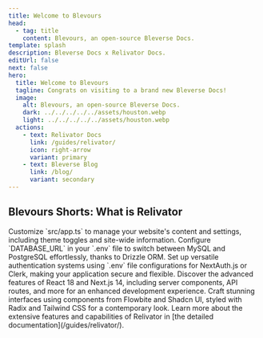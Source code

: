 ```yaml
---
title: Welcome to Blevours
head:
  - tag: title
    content: Blevours, an open-source Bleverse Docs.
template: splash
description: Bleverse Docs x Relivator Docs.
editUrl: false
next: false
hero:
  title: Welcome to Blevours
  tagline: Congrats on visiting to a brand new Bleverse Docs!
  image:
    alt: Blevours, an open-source Bleverse Docs.
    dark: ../../../../../assets/houston.webp
    light: ../../../../../assets/houston.webp
  actions:
    - text: Relivator Docs
      link: /guides/relivator/
      icon: right-arrow
      variant: primary
    - text: Bleverse Blog
      link: /blog/
      variant: secondary
---
```



## Blevours Shorts: What is Relivator

<CardGrid stagger>
  <Card title="Tailor Your Project" icon="pencil">
    Customize `src/app.ts` to manage your website's content and settings,
    including theme toggles and site-wide information.
  </Card>
  <Card title="Seamlessly Integrate Databases" icon="setting">
    Configure `DATABASE_URL` in your `.env` file to switch between MySQL and
    PostgreSQL effortlessly, thanks to Drizzle ORM.
  </Card>
  <Card title="Optimize Authentication" icon="puzzle">
    Set up versatile authentication systems using `.env` file configurations for
    NextAuth.js or Clerk, making your application secure and flexible.
  </Card>
  <Card title="Explore Modern Web Development" icon="document">
    Discover the advanced features of React 18 and Next.js 14, including server
    components, API routes, and more for an enhanced development experience.
  </Card>
  <Card title="Design with Style" icon="bars">
    Craft stunning interfaces using components from Flowbite and Shadcn UI,
    styled with Radix and Tailwind CSS for a contemporary look.
  </Card>
  <Card title="Dive into the Docs" icon="open-book">
    Learn more about the extensive features and capabilities of Relivator in
    [the detailed documentation](/guides/relivator/).
  </Card>
</CardGrid>
